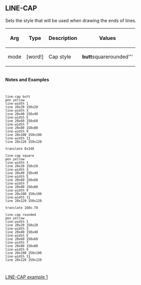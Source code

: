 == LINE-CAP== 

Sets the style that will be used when drawing the ends of lines.

{| cellspacing="1" cellpadding="4" border="0" style="background: black; color: black"
! bgcolor="silver" | Arg 
! bgcolor="silver" | Type 
! bgcolor="silver" | Description
! bgcolor="silver" | Values
|- 
| bgcolor="white" | mode
| bgcolor="white" | [word!]
| bgcolor="white" | Cap style
| bgcolor="white" | '''butt
'''square'''
'''rounded'''
|}
<br>'''Notes and Examples'''
<code><pre>
line-cap butt
pen yellow
line-width 1
line 20x20 150x20
line-width 3
line 20x40 150x40
line-width 5
line 20x60 150x60
line-width 7
line 20x80 150x80
line-width 9
line 20x100 150x100
line-width 11
line 20x120 150x120

translate 0x140

line-cap square
pen yellow
line-width 1
line 20x20 150x20
line-width 3
line 20x40 150x40
line-width 5
line 20x60 150x60
line-width 7
line 20x80 150x80
line-width 9
line 20x100 150x100
line-width 11
line 20x120 150x120

translate 160x-70

line-cap rounded
pen yellow
line-width 1
line 20x20 150x20
line-width 3
line 20x40 150x40
line-width 5
line 20x60 150x60
line-width 7
line 20x80 150x80
line-width 9
line 20x100 150x100
line-width 11
line 20x120 150x120
</pre></code>
[[image:LINE-CAP-1.png|LINE-CAP example 1]]

<br>